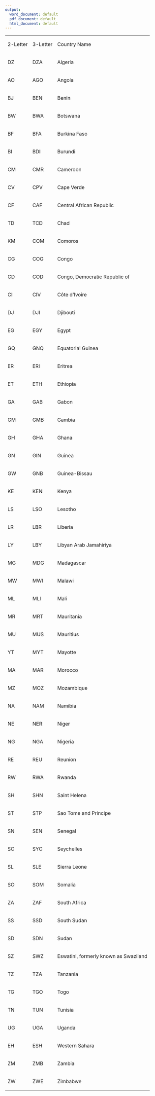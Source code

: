 ```yaml
---
output:
  word_document: default
  pdf_document: default
  html_document: default
---
```

<table><tbody><tr><td><p>2-Letter</p></td><td><p>3-Letter</p></td><td><p>Country Name</p></td></tr><tr><td><p>DZ</p></td><td><p>DZA</p></td><td><p>Algeria</p></td></tr><tr><td><p>AO</p></td><td><p>AGO</p></td><td><p>Angola</p></td></tr><tr><td><p>BJ</p></td><td><p>BEN</p></td><td><p>Benin</p></td></tr><tr><td><p>BW</p></td><td><p>BWA</p></td><td><p>Botswana</p></td></tr><tr><td><p>BF</p></td><td><p>BFA</p></td><td><p>Burkina Faso</p></td></tr><tr><td><p>BI</p></td><td><p>BDI</p></td><td><p>Burundi</p></td></tr><tr><td><p>CM</p></td><td><p>CMR</p></td><td><p>Cameroon</p></td></tr><tr><td><p>CV</p></td><td><p>CPV</p></td><td><p>Cape Verde</p></td></tr><tr><td><p>CF</p></td><td><p>CAF</p></td><td><p>Central African Republic</p></td></tr><tr><td><p>TD</p></td><td><p>TCD</p></td><td><p>Chad</p></td></tr><tr><td><p>KM</p></td><td><p>COM</p></td><td><p>Comoros</p></td></tr><tr><td><p>CG</p></td><td><p>COG</p></td><td><p>Congo</p></td></tr><tr><td><p>CD</p></td><td><p>COD</p></td><td><p>Congo, Democratic Republic of</p></td></tr><tr><td><p>CI</p></td><td><p>CIV</p></td><td><p>Côte d'Ivoire</p></td></tr><tr><td><p>DJ</p></td><td><p>DJI</p></td><td><p>Djibouti</p></td></tr><tr><td><p>EG</p></td><td><p>EGY</p></td><td><p>Egypt</p></td></tr><tr><td><p>GQ</p></td><td><p>GNQ</p></td><td><p>Equatorial Guinea</p></td></tr><tr><td><p>ER</p></td><td><p>ERI</p></td><td><p>Eritrea</p></td></tr><tr><td><p>ET</p></td><td><p>ETH</p></td><td><p>Ethiopia</p></td></tr><tr><td><p>GA</p></td><td><p>GAB</p></td><td><p>Gabon</p></td></tr><tr><td><p>GM</p></td><td><p>GMB</p></td><td><p>Gambia</p></td></tr><tr><td><p>GH</p></td><td><p>GHA</p></td><td><p>Ghana</p></td></tr><tr><td><p>GN</p></td><td><p>GIN</p></td><td><p>Guinea</p></td></tr><tr><td><p>GW</p></td><td><p>GNB</p></td><td><p>Guinea-Bissau</p></td></tr><tr><td><p>KE</p></td><td><p>KEN</p></td><td><p>Kenya</p></td></tr><tr><td><p>LS</p></td><td><p>LSO</p></td><td><p>Lesotho</p></td></tr><tr><td><p>LR</p></td><td><p>LBR</p></td><td><p>Liberia</p></td></tr><tr><td><p>LY</p></td><td><p>LBY</p></td><td><p>Libyan Arab Jamahiriya</p></td></tr><tr><td><p>MG</p></td><td><p>MDG</p></td><td><p>Madagascar</p></td></tr><tr><td><p>MW</p></td><td><p>MWI</p></td><td><p>Malawi</p></td></tr><tr><td><p>ML</p></td><td><p>MLI</p></td><td><p>Mali</p></td></tr><tr><td><p>MR</p></td><td><p>MRT</p></td><td><p>Mauritania</p></td></tr><tr><td><p>MU</p></td><td><p>MUS</p></td><td><p>Mauritius</p></td></tr><tr><td><p>YT</p></td><td><p>MYT</p></td><td><p>Mayotte</p></td></tr><tr><td><p>MA</p></td><td><p>MAR</p></td><td><p>Morocco</p></td></tr><tr><td><p>MZ</p></td><td><p>MOZ</p></td><td><p>Mozambique</p></td></tr><tr><td><p>NA</p></td><td><p>NAM</p></td><td><p>Namibia</p></td></tr><tr><td><p>NE</p></td><td><p>NER</p></td><td><p>Niger</p></td></tr><tr><td><p>NG</p></td><td><p>NGA</p></td><td><p>Nigeria</p></td></tr><tr><td><p>RE</p></td><td><p>REU</p></td><td><p>Reunion</p></td></tr><tr><td><p>RW</p></td><td><p>RWA</p></td><td><p>Rwanda</p></td></tr><tr><td><p>SH</p></td><td><p>SHN</p></td><td><p>Saint Helena</p></td></tr><tr><td><p>ST</p></td><td><p>STP</p></td><td><p>Sao Tome and Principe</p></td></tr><tr><td><p>SN</p></td><td><p>SEN</p></td><td><p>Senegal</p></td></tr><tr><td><p>SC</p></td><td><p>SYC</p></td><td><p>Seychelles</p></td></tr><tr><td><p>SL</p></td><td><p>SLE</p></td><td><p>Sierra Leone</p></td></tr><tr><td><p>SO</p></td><td><p>SOM</p></td><td><p>Somalia</p></td></tr><tr><td><p>ZA</p></td><td><p>ZAF</p></td><td><p>South Africa</p></td></tr><tr><td><p>SS</p></td><td><p>SSD</p></td><td><p>South Sudan</p></td></tr><tr><td><p>SD</p></td><td><p>SDN</p></td><td><p>Sudan</p></td></tr><tr><td><p>SZ</p></td><td><p>SWZ</p></td><td><p>Eswatini, formerly known as Swaziland</p></td></tr><tr><td><p>TZ</p></td><td><p>TZA</p></td><td><p>Tanzania</p></td></tr><tr><td><p>TG</p></td><td><p>TGO</p></td><td><p>Togo</p></td></tr><tr><td><p>TN</p></td><td><p>TUN</p></td><td><p>Tunisia</p></td></tr><tr><td><p>UG</p></td><td><p>UGA</p></td><td><p>Uganda</p></td></tr><tr><td><p>EH</p></td><td><p>ESH</p></td><td><p>Western Sahara</p></td></tr><tr><td><p>ZM</p></td><td><p>ZMB</p></td><td><p>Zambia</p></td></tr><tr><td><p>ZW</p></td><td><p>ZWE</p></td><td><p>Zimbabwe</p></td></tr></tbody></table>